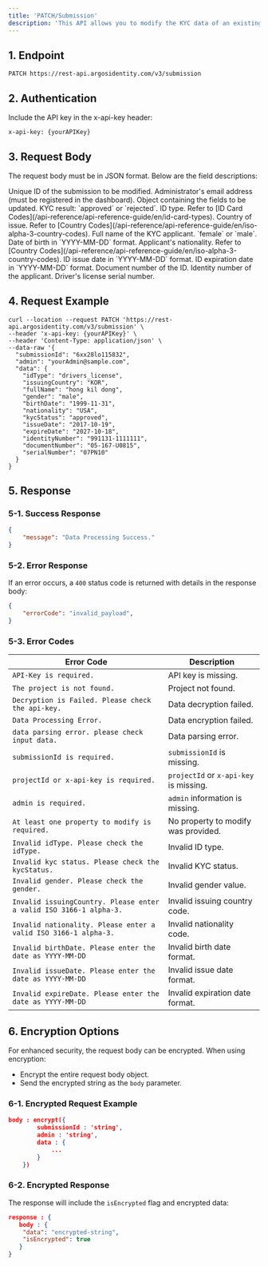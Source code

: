 ```yaml
---
title: 'PATCH/Submission'
description: 'This API allows you to modify the KYC data of an existing submission. Note that modified data can be further updated but cannot be reverted to its original state.'
---
```



## 1. Endpoint

```text PATCH/Submission
PATCH https://rest-api.argosidentity.com/v3/submission
```
## 2. Authentication

Include the API key in the x-api-key header:

```text x-api-key
x-api-key: {yourAPIKey}
```


## 3. Request Body
The request body must be in JSON format. Below are the field descriptions:

<ResponseField name="submissionId" type="string" required="true">
  Unique ID of the submission to be modified.
</ResponseField>

<ResponseField name="admin" type="string" required="true">
  Administrator's email address (must be registered in the dashboard).
</ResponseField>

<ResponseField name="data" type="object" required="true">
  Object containing the fields to be updated.
  <Expandable title="Properties">
    <ResponseField name="kycStatus" type="string">
      KYC result: `approved` or `rejected`.
    </ResponseField>
    <ResponseField name="idType" type="string">
      ID type. Refer to [ID Card Codes](/api-reference/api-reference-guide/en/id-card-types).
    </ResponseField>
    <ResponseField name="issuingCountry" type="string">
      Country of issue. Refer to [Country Codes](/api-reference/api-reference-guide/en/iso-alpha-3-country-codes).
    </ResponseField>
    <ResponseField name="fullName" type="string">
      Full name of the KYC applicant.
    </ResponseField>
    <ResponseField name="gender" type="string">
      `female` or `male`.
    </ResponseField>
    <ResponseField name="birthDate" type="string">
      Date of birth in `YYYY-MM-DD` format.
    </ResponseField>
    <ResponseField name="nationality" type="string">
      Applicant's nationality. Refer to [Country Codes](/api-reference/api-reference-guide/en/iso-alpha-3-country-codes).
    </ResponseField>
    <ResponseField name="issueDate" type="string">
      ID issue date in `YYYY-MM-DD` format.
    </ResponseField>
    <ResponseField name="expireDate" type="string">
      ID expiration date in `YYYY-MM-DD` format.
    </ResponseField>
    <ResponseField name="documentNumber" type="string">
      Document number of the ID.
    </ResponseField>
    <ResponseField name="identityNumber" type="string">
      Identity number of the applicant.
    </ResponseField>
    <ResponseField name="serialNumber" type="string">
      Driver's license serial number.
    </ResponseField>
  </Expandable>
</ResponseField>





## 4. Request Example

```curl PATCH/Submission
curl --location --request PATCH 'https://rest-api.argosidentity.com/v3/submission' \
--header 'x-api-key: {yourAPIKey}' \
--header 'Content-Type: application/json' \
--data-raw '{
  "submissionId": "6xx28lo115832",
  "admin": "yourAdmin@sample.com",
  "data": {
    "idType": "drivers_license",
    "issuingCountry": "KOR",
    "fullName": "hong kil dong",
    "gender": "male",
    "birthDate": "1999-11-31",
    "nationality": "USA",
    "kycStatus": "approved",
    "issueDate": "2017-10-19",
    "expireDate": "2027-10-18",
    "identityNumber": "991131-1111111",
    "documentNumber": "05-167-U0815",
    "serialNumber": "07PN10"
  }
}
```

## 5. Response

### 5-1. Success Response
```json result.json
{
    "message": "Data Processing Success."
}
```

### 5-2. Error Response
If an error occurs, a `400` status code is returned with details in the response body:
```json error.json
{
    "errorCode": "invalid_payload",
}
```
### 5-3. Error Codes
| Error Code                                   | Description                                   |
|----------------------------------------------|-----------------------------------------------|
| `API-Key is required.`                       | API key is missing.                          |
| `The project is not found.`                  | Project not found.                           |
| `Decryption is Failed. Please check the api-key.` | Data decryption failed.                     |
| `Data Processing Error.`                     | Data encryption failed.                      |
| `data parsing error. please check input data.` | Data parsing error.                         |
| `submissionId is required.`                  | `submissionId` is missing.                  |
| `projectId or x-api-key is required.`        | `projectId` or `x-api-key` is missing.       |
| `admin is required.`                         | `admin` information is missing.             |
| `At least one property to modify is required.` | No property to modify was provided.         |
| `Invalid idType. Please check the idType.`   | Invalid ID type.                             |
| `Invalid kyc status. Please check the kycStatus.` | Invalid KYC status.                        |
| `Invalid gender. Please check the gender.`   | Invalid gender value.                        |
| `Invalid issuingCountry. Please enter a valid ISO 3166-1 alpha-3.` | Invalid issuing country code.          |
| `Invalid nationality. Please enter a valid ISO 3166-1 alpha-3.`    | Invalid nationality code.                |
| `Invalid birthDate. Please enter the date as YYYY-MM-DD`            | Invalid birth date format.                |
| `Invalid issueDate. Please enter the date as YYYY-MM-DD`            | Invalid issue date format.                |
| `Invalid expireDate. Please enter the date as YYYY-MM-DD`           | Invalid expiration date format.           |






## 6. Encryption Options
For enhanced security, the request body can be encrypted. When using encryption:
- Encrypt the entire request body object.
- Send the encrypted string as the `body` parameter.

### 6-1. Encrypted Request Example

```json result.json
body : encrypt({
		submissionId : 'string',
		admin : 'string',
		data : {
            ...
        }
	})
```
### 6-2. Encrypted Response 
The response will include the `isEncrypted` flag and encrypted data:

```json result.json
response : {
   body : {
    "data": "encrypted-string",
    "isEncrypted": true
   }
}
```